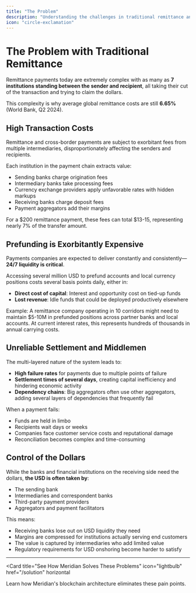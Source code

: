 ```yaml
---
title: "The Problem"
description: "Understanding the challenges in traditional remittance and cross-border payments"
icon: "circle-exclamation"
---
```


# The Problem with Traditional Remittance

Remittance payments today are extremely complex with as many as **7 institutions standing between the sender and recipient**, all taking their cut of the transaction and trying to claim the dollars.

This complexity is why average global remittance costs are still **6.65%** (World Bank, Q2 2024).

## High Transaction Costs

Remittance and cross-border payments are subject to exorbitant fees from multiple intermediaries, disproportionately affecting the senders and recipients.

Each institution in the payment chain extracts value:
- Sending banks charge origination fees
- Intermediary banks take processing fees
- Currency exchange providers apply unfavorable rates with hidden markups
- Receiving banks charge deposit fees
- Payment aggregators add their margins

For a $200 remittance payment, these fees can total $13-15, representing nearly 7% of the transfer amount.

## Prefunding is Exorbitantly Expensive

Payments companies are expected to deliver constantly and consistently—**24/7 liquidity is critical**.

Accessing several million USD to prefund accounts and local currency positions costs several basis points daily, either in:
- **Direct cost of capital**: Interest and opportunity cost on tied-up funds
- **Lost revenue**: Idle funds that could be deployed productively elsewhere

Example: A remittance company operating in 10 corridors might need to maintain $5-10M in prefunded positions across partner banks and local accounts. At current interest rates, this represents hundreds of thousands in annual carrying costs.

## Unreliable Settlement and Middlemen

The multi-layered nature of the system leads to:

- **High failure rates** for payments due to multiple points of failure
- **Settlement times of several days**, creating capital inefficiency and hindering economic activity
- **Dependency chains**: Big aggregators often use other aggregators, adding several layers of dependencies that frequently fail

When a payment fails:
- Funds are held in limbo
- Recipients wait days or weeks
- Companies face customer service costs and reputational damage
- Reconciliation becomes complex and time-consuming

## Control of the Dollars

While the banks and financial institutions on the receiving side need the dollars, **the USD is often taken by**:

- The sending bank
- Intermediaries and correspondent banks
- Third-party payment providers
- Aggregators and payment facilitators

This means:
- Receiving banks lose out on USD liquidity they need
- Margins are compressed for institutions actually serving end customers
- The value is captured by intermediaries who add limited value
- Regulatory requirements for USD onshoring become harder to satisfy

---

<Card
  title="See How Meridian Solves These Problems"
  icon="lightbulb"
  href="/solution"
  horizontal
>
  Learn how Meridian's blockchain architecture eliminates these pain points.
</Card>
